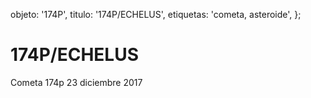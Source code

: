 
  objeto: '174P',
  titulo: '174P/ECHELUS',
  etiquetas: 'cometa, asteroide',
};

# 174P/ECHELUS

<Imagen
  src="registro/174P_20171223_1_174p_20171223_i88.jpg"
  fecha="20171223"
/>

Cometa 174p 23 diciembre 2017
